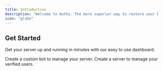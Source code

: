 ---
title: Introduction
description: "Welcome to Authy. The more superior way to restore your Discord server."
icon: "globe"
---

## Get Started

Get your server up and running in minutes with our easy to use dashboard.

<CardGroup cols={2}>
    <Card title="Custom Bots" icon="robot" href="/setup/custom-bots">
        Create a custom bot to manage your server.
    </Card>
    <Card title="Servers" icon="server" href="/setup/servers">
        Create a server to manage your verified users.
    </Card>
</CardGroup>
